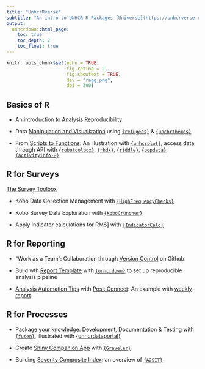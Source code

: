```yaml
---
title: "UnhcrRverse"
subtitle: "An intro to UNHCR R Packages [Universe](https://unhcrverse.r-universe.dev/builds)"
output:
  unhcrdown::html_page:
    toc: true
    toc_depth: 2
    toc_float: true
---
```


```r
knitr::opts_chunk$set(echo = TRUE,
                      fig.retina = 2,
                      fig.showtext = TRUE,
                      dev = "ragg_png",
                      dpi = 300)
```

##  Basics of R

 - An introduction to [Analysis Reproducibility](01.Reproducibility)

 - Data [Manipulation and Visualization](02.Tidyverse.html) using [`{refugees}`](https://populationstatistics.github.io/refugees/) & [`{unchrthemes}`](https://unhcr-dataviz.github.io/unhcrthemes/)
 
 - From [Scripts to Functions](03.Functions.html): An illustration with [`{unhcrplot}`](https://edouard-legoupil.github.io/unhcrdatapackage/), access data through API with [`{robotoolbox}`](https://dickoa.gitlab.io/robotoolbox/), [`{rhdx}`](http://dickoa.gitlab.io/rhdx/), [`{riddle}`](https://edouard-legoupil.github.io/riddle/), [`{popdata}`](https://edouard-legoupil.github.io/popdata/), [`{activityinfo-R}`](https://www.activityinfo.org/support/docs/R/)
 

 
##  R for Surveys

[The Survey Toolbox](04.SurveyToolbox.html)

 - Kobo Data Collection Management with [`{HighFrequencyChecks}`](https://edouard-legoupil.github.io/HighFrequencyChecks) 
 
 - Kobo Survey Data Exploration with [`{KoboCruncher}`](https://edouard-legoupil.github.io/kobocruncher)
 
 - Apply Indicator calculations for RMS] with [`{IndicatorCalc}`](https://unhcr-americas.github.io/IndicatorCalc/tutorial/index.html)
 
 
##   R for Reporting
 
 - "Work as a Team": Collaboration through [Version Control](07.VersionControl.html) on Github. 
 
 - Build wth [Report Template](08.Template_Report.html) with [`{unhcrdown}`](https://unhcr-dataviz.github.io/unhcrdown/) to set up reproducible analysis pipeline
 
 - [Analysis Automation Tips](09.Automate_generation.html)  with [Posit Connect](http://rstudio.unhcr.org): An example with [weekly report](https://github.com/unhcr-americas/weekly-report) 
 
 
 
##  R for Processes 
 
 - [Package your knowledge](10.Package_Knowledge.html): Development, Documentation & Testing with [`{fusen}`](https://thinkr-open.github.io/fusen), illustrated with [{unhcrdataportal}](https://edouard-legoupil.github.io/unhcrdataportal/)
 
 - Create [Shiny Companion App](11.Simplify_with_companionApp.html) with [`{Graveler}`](https://edouard-legoupil.github.io/graveler/) 
 
 - Building [Severity Composite Index](12.Composite_Indicator.html): an overview of [`{A2SIT}`](https://rstudio.unhcr.org/SeverityIndex/)
 
  
 
